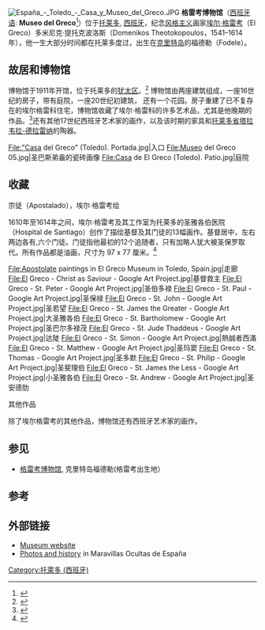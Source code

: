 [[File:España_-_Toledo_-_Casa_y_Museo_del_Greco.JPG|thumb]]
'''格雷考博物馆'''（[[西班牙语|西班牙语]]: '''Museo del Greco'''<ref name="history">{{cite web | url=http://en.museodelgreco.mcu.es/sobreNosotros/historiaDelMuseo.html | title=History of the Museum | publisher=Museo del Greco | location=Spain | accessdate=19 August 2015 | archive-date=2016-10-20 | archive-url=https://web.archive.org/web/20161020014840/http://en.museodelgreco.mcu.es/sobreNosotros/historiaDelMuseo.html | dead-url=no }}</ref>）位于[[托萊多_(西班牙)|托莱多]], [[西班牙|西班牙]]，纪念[[风格主义|风格主义]]画家[[埃尔·格雷考|埃尔·格雷考]]（El Greco）多米尼克·提托克波洛斯（Domenikos Theotokopoulos，1541–1614 年），他一生大部分时间都在托莱多度过，出生在[[克里特岛|克里特岛]]的福德勒（Fodele）。

==故居和博物馆==
博物馆于1911年开馆，位于托莱多的[[犹太区|犹太区]]。<ref name="spain.info">{{cite web | url=http://www.spain.info/en_US/que-quieres/arte/museos/toledo/casa-museo_de_el_greco.html | title=El Greco Museum | publisher=www.spain.info/ Spain.info | accessdate=19 August 2015 | archive-date=2018-05-20 | archive-url=https://web.archive.org/web/20180520142359/http://www.spain.info/en_US/que-quieres/arte/museos/toledo/casa-museo_de_el_greco.html | dead-url=no }}</ref> 博物馆由两座建筑组成，一座16世纪的房子，带有庭院，一座20世纪初建筑， 还有一个花园。房子重建了已不复存在的埃尔格雷科住宅，博物馆收藏了埃尔·格雷科的许多艺术品，尤其是他晚期的作品。<ref name="spainisculture">{{cite web | url=http://www.spainisculture.com/en/museos/toledo/casa-museo_de_el_greco.html | title=El Greco Museum | publisher=Spainisculture.com | accessdate=19 August 2015 | archive-date=2020-11-26 | archive-url=https://web.archive.org/web/20201126043009/http://www.spainisculture.com/en/museos/toledo/casa-museo_de_el_greco.html | dead-url=no }}</ref>还有其他17世纪西班牙艺术家的画作，以及该时期的家具和[[托莱多省|托莱多省]][[塔拉韦拉-德拉雷纳|塔拉韦拉-德拉雷纳]]的陶器。

<gallery heights ="240" widths="160">
File:"Casa del Greco" (Toledo). Portada.jpg|入口
File:Museo del Greco 05.jpg|圣巴斯弟盎的瓷砖画像
File:Casa de El Greco (Toledo). Patio.jpg|庭院
</gallery>
==收藏==

;宗徒（Apostalado），埃尔·格雷考绘

1610年至1614年之间，埃尔·格雷考及其工作室为托莱多的圣雅各伯医院（Hospital de Santiago）创作了描绘基督及其门徒的13幅画作。基督居中，左右两边各有,六个门徒。门徒指他最初的12个追随者，只有加略人犹大被圣保罗取代。所有作品都是油画，尺寸为 97 x 77 厘米。<ref>{{cite web|url=https://www.wga.hu/html_m/g/greco_el/18/index.html|title=Apostolados: the Series of Christ and the Apostles (1610-14)|publisher=Web Gallery of Art|accessdate=2020-07-25|archive-date=2020-08-08|archive-url=https://web.archive.org/web/20200808175152/https://www.wga.hu/html_m/g/greco_el/18/index.html|dead-url=no}}</ref>

<gallery heights ="240" widths="160">
File:Apostolate paintings in El Greco Museum in Toledo, Spain.jpg|走廊
File:El Greco - Christ as Saviour - Google Art Project.jpg|基督救主
File:El Greco - St. Peter - Google Art Project.jpg|圣伯多禄
File:El Greco - St. Paul - Google Art Project.jpg|圣保禄
File:El Greco - St. John - Google Art Project.jpg|圣若望
File:El Greco - St. James the Greater - Google Art Project.jpg|大圣雅各伯
File:El Greco - St. Bartholomew - Google Art Project.jpg|圣巴尔多禄茂
File:El Greco - St. Jude Thaddeus - Google Art Project.jpg|达陡
File:El Greco - St. Simon - Google Art Project.jpg|熱誠者西滿
File:El Greco - St. Matthew - Google Art Project.jpg|圣玛窦
File:El Greco - St. Thomas - Google Art Project.jpg|圣多默
File:El Greco - St. Philip - Google Art Project.jpg|圣斐理伯
File:El Greco - St. James the Less - Google Art Project.jpg|小圣雅各伯
File:El Greco - St. Andrew - Google Art Project.jpg|圣安德肋
</gallery>

;其他作品
除了埃尔格雷考的其他作品，博物馆还有西班牙艺术家的画作。

{{gallery| height=240| width=200  
|File:Coronación de espinas e improperios (Museo de El Greco, Toledo).jpg|加冕与荆棘和虐待，Maestro de la Sisla，1450~1510
|File:El Greco - Saint Peter in Tears - Google Art Project.jpg|圣彼得的眼泪，埃尔·格雷考，1587-1596 年
|File:El Greco - Portrait of Diego de Covarrubias y Leiva - Google Art Project.jpg|《迭戈·德·科瓦鲁维亚斯像》，埃尔·格雷考，1600年
|File:El Greco - View and Plan of Toledo - Google Art Project.jpg|托莱多的视图和计划， 埃尔格雷考， 1608
|File:El expolio (Museo del Prado).jpg|《脱掉外衣》, 豪尔赫·曼努埃尔·特奥托科帕利, 迪斯罗布德，1606
|File:Francisco de Zurbarán - Tears of St Peter - Google Art Project.jpg|[[弗朗西斯柯·德·苏巴朗|弗朗西斯柯·德·苏巴朗]]：圣彼得的眼泪，1633年
|File:Madrid School - Auto-da-fe - Google Art Project.jpg|17 世纪西班牙一个大型公共广场的[[信仰审判|信仰审判]]，1656 年，马德里埃斯库拉
|File:Espinosa Cristo recogiendo sus vestiduras XVII.jpg|《基督的外衣》，杰里尼莫·哈辛托·德埃斯皮诺萨，17世纪
}}

==参见==
* [[格雷考博物馆_(福德勒)|格雷考博物馆]], 克里特岛福德勒(格雷考出生地）

==参考==
{{reflist}}

==外部链接==
* [http://en.museodelgreco.mcu.es/ Museum website] {{Wayback|url=http://en.museodelgreco.mcu.es/ |date=20170214022044 }}
*[http://maravillasdeespana.blogspot.com.es/search/label/toledo?updated-max=2014-04-02T10:18:00-07:00&max-results=20&start=6&by-date=false Photos and history] in Maravillas Ocultas de España
{{coord|39.8559|N|4.0293|W|source:wikidata|display=title}}
[[Category:托萊多_(西班牙)|Category:托萊多 (西班牙)]]